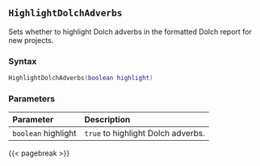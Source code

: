 ## `HighlightDolchAdverbs`

Sets whether to highlight Dolch adverbs in the formatted Dolch report for new projects.

### Syntax {-}

``` .lua
HighlightDolchAdverbs(boolean highlight)
```

### Parameters {-}

**Parameter** | **Description**
| :-- | :-- |
|`boolean` highlight | `true` to highlight Dolch adverbs. |

{{< pagebreak >}}